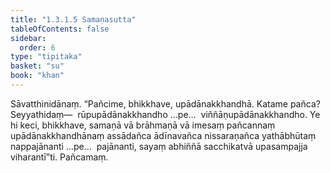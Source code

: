 ```yaml
---
title: "1.3.1.5 Samaṇasutta"
tableOfContents: false
sidebar:
  order: 6
type: "tipitaka"
basket: "su"
book: "khan"
---
```



<DynamicBreadcrumb />

<Division number="107" book="khan">

<Paragraph number="666" book="khan">
Sāvatthinidānaṃ. “Pañcime, bhikkhave, upādānakkhandhā. Katame pañca? Seyyathidaṃ—  rūpupādānakkhandho …pe…  viññāṇupādānakkhandho. Ye hi keci, bhikkhave, samaṇā vā brāhmaṇā vā imesaṃ pañcannaṃ upādānakkhandhānaṃ assādañca ādīnavañca nissaraṇañca yathābhūtaṃ nappajānanti …pe…  pajānanti, sayaṃ abhiññā sacchikatvā upasampajja viharantī”ti.

</Paragraph>
</Division>

<Paragraph number="667" type="center" book="khan">
Pañcamaṃ.
</Paragraph>